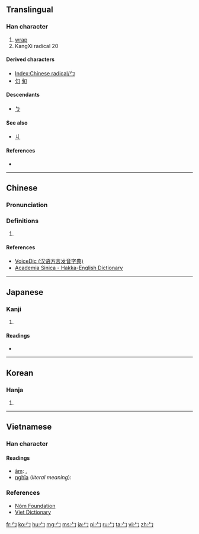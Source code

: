 {{also|ㄅ|冖}}
==Translingual==
{{stroke order|type=animate}}

===Han character===
{{Han char|rn=20|rad=勹|as=00|sn=2|four=|canj=竹尸 (HS), X竹尸 (XHS)}}

# [[wrap]]
# KangXi radical 20

====Derived characters====
* [[Index:Chinese radical/勹]]
* [[句]] [[旬]]

====Descendants====
*[[ㄅ]]

====See also====
* [[丩]]

====References====
* {{Han ref|kx=0150.180|dkj=02493|dj=0339.060|hdz=10254.130|uh=52F9|ud=21241}}

----

==Chinese==
{{zh-hanzi-box|[[勹]]}}

===Pronunciation===
{{zh-pron
|m=bāo
|c=baau1
|h=pfs=pau;gd=;hpy=
|mn=pau
|w=
|mc=y
|oc=
|ma=|ma2=
|cat=
}}

===Definitions===
{{zh-pos}}

# {{defn|Han|sort=勹00}}

====References====
*[http://cn.voicedic.com/ VoiceDic (汉语方言发音字典)]
*[http://minhakka.ling.sinica.edu.tw/bkg/hakyin/search.php?DETAIL=1&LIMIT=id=30753&dbname=su_tian_1&graph=2 Academia Sinica - Hakka-English Dictionary]

----

==Japanese==

===Kanji===
{{ja-kanji|grade=|rs=勹00}}

# {{defn|lang=ja|sort=勹00}}

====Readings====
* {{ja-readings|on=[[ほう]] (hō)|kun=[[つつむ]] (tsutsumu)}}

----

==Korean==

===Hanja===
{{ko-hanja|hangeul=포|rv=po|mr=p'o}}

# {{defn|lang=ko|sort=勹00}}

----

==Vietnamese==

===Han character===
{{vi-hantu|rs=勹00}}

====Readings====
* [[音読|âm]]: {{l|vi|bao}}, {{l|vi|câu}}
* [[意義|nghĩa]] (''literal meaning''): {{l|vi|bao}}

===References===
* [http://nomfoundation.org/common/nom_details.php?codepoint=52f9 Nôm Foundation]
* [http://www.vietdictionary.com Viet Dictionary]

[[Category:CJKV radicals| ]]

[[fr:勹]]
[[ko:勹]]
[[hu:勹]]
[[mg:勹]]
[[ms:勹]]
[[ja:勹]]
[[pl:勹]]
[[ru:勹]]
[[ta:勹]]
[[vi:勹]]
[[zh:勹]]